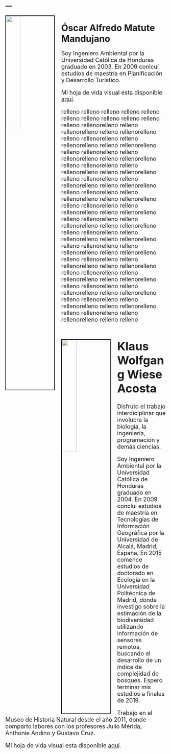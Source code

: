 ---
---
  
<link rel="stylesheet" href="styles.css" type="text/css">

<img src="images/Chino.JPG" style="width:30%; border:2px solid; margin-right: 20px" align="left">

# Óscar Alfredo Matute Mandujano

<div align="justify">
<font size="+1">
Soy Ingeniero Ambiental por la Universidad Católica de Honduras graduado en 2003. En 2009 conlcuí estudios de maestría en Planificación y Desarrollo Turístico.

Mi hoja de vida visual esta disponible [aquí](pdf/Chino.pdf).

relleno relleno relleno relleno relleno relleno relleno relleno relleno
relleno relleno rellenorelleno relleno rellenorelleno relleno rellenorelleno relleno rellenorelleno relleno rellenorelleno relleno rellenorelleno relleno rellenorelleno relleno rellenorelleno relleno rellenorelleno relleno rellenorelleno relleno rellenorelleno relleno rellenorelleno relleno rellenorelleno relleno rellenorelleno relleno rellenorelleno relleno rellenorelleno relleno rellenorelleno relleno rellenorelleno relleno rellenorelleno relleno rellenorelleno relleno rellenorelleno relleno rellenorelleno relleno rellenorelleno relleno rellenorelleno relleno rellenorelleno relleno rellenorelleno relleno rellenorelleno relleno rellenorelleno relleno rellenorelleno relleno rellenorelleno relleno rellenorelleno relleno rellenorelleno relleno rellenorelleno relleno rellenorelleno relleno rellenorelleno relleno rellenorelleno relleno rellenorelleno relleno rellenorelleno relleno rellenorelleno relleno rellenorelleno relleno rellenorelleno relleno rellenorelleno relleno rellenorelleno relleno rellenorelleno relleno relleno
</div>

<img src="images/klaus.JPG" style="width:30%; border:2px solid; margin-right: 20px" align="left">

# Klaus Wolfgang Wiese Acosta 

<div align="justify">
Disfruto el trabajo interdiciplinar que involucra la biología, la ingeniería, programación y demás ciencias. 

Soy Ingeniero Ambiental por la Universidad Católica de Honduras graduado en 2004. En 2009 concluí estudios de maestría en Tecnologías de Información Geográfica por la Universidad de Alcalá, Madrid, España. En 2015 comence estudios de doctorado en Ecología en la Universidad Polítécnica de Madrid, donde investigo sobre la estimación de la biodiversidad utilizando información de sensores remotos, buscando el desarrollo de un índice de complejidad de bosques. Espero terminar mis estudios a finales de 2019.

Trabajo en el Museo de Historia Natural desde el año 2011, donde comparto labores con los profesores Julio Mérida, Anthonie Andino y Gustavo Cruz. 

Mi hoja de vida visual esta disponible [aquí](pdf/CV.pdf).</font>

</div>